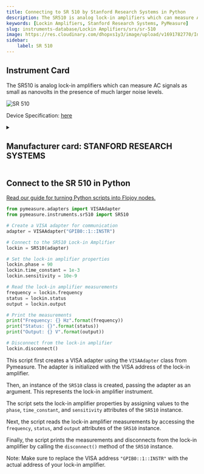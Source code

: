 ```yaml
---
title: Connecting to SR 510 by Stanford Research Systems in Python
description: The SR510 is analog lock-in amplifiers which can measure AC signals as small as nanovolts in the presence of much larger noise levels.
keywords: [Lockin Amplifiers, Stanford Research Systems, PyMeasure] 
slug: instruments-database/Lockin Amplifiers/srs/sr-510 
image: https://res.cloudinary.com/dhopxs1y3/image/upload/v1691782770/Instruments/Lockin%20Amplifiers/SR-510/SR-510.jpg
sidebar:
    label: SR 510 
---
```



## Instrument Card

The SR510 is analog lock-in amplifiers which can measure AC signals as small as nanovolts in the presence of much larger noise levels.

![SR 510](https://res.cloudinary.com/dhopxs1y3/image/upload/v1691782770/Instruments/Lockin%20Amplifiers/SR-510/SR-510.jpg)

Device Specification: [here](https://www.thinksrs.com/downloads/pdfs/catalog/SR510530c.pdf)

<details style={{ marginTop: "15px"}}>
<summary><h2 style={{display:'inline'}}>Manufacturer card: STANFORD RESEARCH SYSTEMS</h2></summary>

![STANFORD RESEARCH SYSTEMS](https://res.cloudinary.com/dhopxs1y3/image/upload/v1692806206/Instruments/Vendor%20Logos/Stanford_Research.png)

Stanford Research Systems is a maker of general test and measurement instruments. The company was founded in 1980, is privately held, and is not affiliated with Stanford University. Stanford Research Systems manufactures all of their products at their Sunnyvale, California facility.

- Headquarters: Sunnyvale, California
- Yearly Revenue (millions, USD): 24.9
- Vendor Website: [here](https://www.thinksrs.com/index.html)

</details>


<FeaturedInstrumentVideo category="LOCKIN_AMPLIFIERS" />

## Connect to the SR 510 in Python

[Read our guide for turning Python scripts into Flojoy nodes.](https://docs.flojoy.ai/contribution/blocks/custom-flojoy-block/)



<Tabs>
<TabItem value="Flojoy" label="Flojoy" className="flojoy-instrument-tabs">

<SectionsCard category="LOCKIN_AMPLIFIERS" manufacturer="Stanford Research Systems"></SectionsCard>

</TabItem>
<TabItem value="PyMeasure" label="PyMeasure">


```python
from pymeasure.adapters import VISAAdapter
from pymeasure.instruments.sr510 import SR510

# Create a VISA adapter for communication
adapter = VISAAdapter("GPIB0::1::INSTR")

# Connect to the SR510 Lock-in Amplifier
lockin = SR510(adapter)

# Set the lock-in amplifier properties
lockin.phase = 90
lockin.time_constant = 1e-3
lockin.sensitivity = 10e-9

# Read the lock-in amplifier measurements
frequency = lockin.frequency
status = lockin.status
output = lockin.output

# Print the measurements
print("Frequency: {} Hz".format(frequency))
print("Status: {}".format(status))
print("Output: {} V".format(output))

# Disconnect from the lock-in amplifier
lockin.disconnect()
```

This script first creates a VISA adapter using the `VISAAdapter` class from Pymeasure. The adapter is initialized with the VISA address of the lock-in amplifier.

Then, an instance of the `SR510` class is created, passing the adapter as an argument. This represents the lock-in amplifier instrument.

The script sets the lock-in amplifier properties by assigning values to the `phase`, `time_constant`, and `sensitivity` attributes of the `SR510` instance.

Next, the script reads the lock-in amplifier measurements by accessing the `frequency`, `status`, and `output` attributes of the `SR510` instance.

Finally, the script prints the measurements and disconnects from the lock-in amplifier by calling the `disconnect()` method of the `SR510` instance.

Note: Make sure to replace the VISA address `"GPIB0::1::INSTR"` with the actual address of your lock-in amplifier.

</TabItem>
</Tabs>